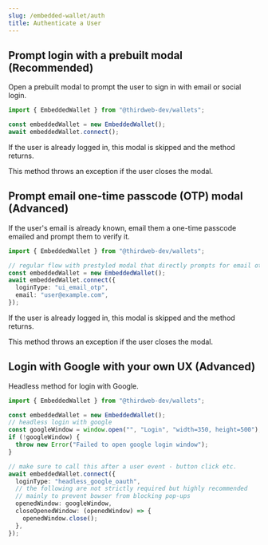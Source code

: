 ```yaml
---
slug: /embedded-wallet/auth
title: Authenticate a User
---
```


## Prompt login with a prebuilt modal (Recommended)

Open a prebuilt modal to prompt the user to sign in with email or social login.

```typescript
import { EmbeddedWallet } from "@thirdweb-dev/wallets";

const embeddedWallet = new EmbeddedWallet();
await embeddedWallet.connect();
```

If the user is already logged in, this modal is skipped and the method returns.

This method throws an exception if the user closes the modal.

## Prompt email one-time passcode (OTP) modal (Advanced)

If the user's email is already known, email them a one-time passcode emailed and prompt them to verify it.

```typescript
import { EmbeddedWallet } from "@thirdweb-dev/wallets";

// regular flow with prestyled modal that directly prompts for email otp
const embeddedWallet = new EmbeddedWallet();
await embeddedWallet.connect({
  loginType: "ui_email_otp",
  email: "user@example.com",
});
```

If the user is already logged in, this modal is skipped and the method returns.

This method throws an exception if the user closes the modal.

## Login with Google with your own UX (Advanced)

Headless method for login with Google.

```typescript
import { EmbeddedWallet } from "@thirdweb-dev/wallets";

const embeddedWallet = new EmbeddedWallet();
// headless login with google
const googleWindow = window.open("", "Login", "width=350, height=500");
if (!googleWindow) {
  throw new Error("Failed to open google login window");
}

// make sure to call this after a user event - button click etc.
await embeddedWallet.connect({
  loginType: "headless_google_oauth",
  // the following are not strictly required but highly recommended
  // mainly to prevent bowser from blocking pop-ups
  openedWindow: googleWindow,
  closeOpenedWindow: (openedWindow) => {
    openedWindow.close();
  },
});
```
